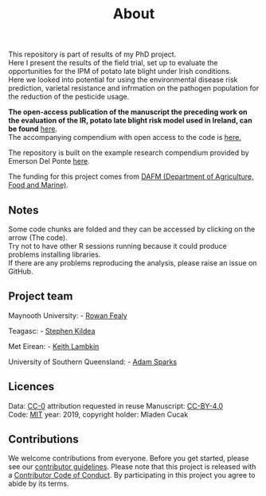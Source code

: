 % About

This repository is part of results of my PhD project.  
Here I present the results of the field trial, set up to evaluate the opportunities for the IPM of potato late blight under Irish conditions.  
Here we looked into potential for using the environmental disease risk prediction, varietal resistance and infrmation on the pathogen population for the reduction of the pesticide usage.

 
**The open-access publication of the manuscript the preceding work on the evaluation of the IR, potato late blight risk model used in Ireland, can be found** [here](https://www.mdpi.com/2073-4395/9/9/515).  
The accompanying compendium with open access to the code is [here.](https://mladencucak.github.io/AnalysisPLBIreland/)

  
  The repository is built on the example research compendium provided by Emerson Del Ponte [here](https://github.com/emdelponte/research-compendium-website).

The funding for this project comes from [DAFM (Department of Agriculture, Food and Marine)](https://www.agriculture.gov.ie). 

## Notes 

Some code chunks are folded and they can be accessed by clicking on the arrow (The code).  
Try not to have other R sessions running because it could produce problems installing libraries.  
If there are any problems reproducing the analysis, please raise an issue on GitHub.  

## Project team

Maynooth University:
- [Rowan Fealy](https://www.maynoothuniversity.ie/people/rowan-fealy)

Teagasc:
- [Stephen Kildea](https://www.teagasc.ie/contact/staff-directory/k/steven-kildea/)

Met Eirean:
- [Keith Lambkin](https://www.researchgate.net/profile/Keith_Lambkin)

University of Southern Queensland:
- [Adam Sparks](https://adamhsparks.netlify.com/)


<!-- ## Citation -->

<!-- Please cite this research compendium as: -->


<!-- > Cucak, M., Sparks, A., Fealy, R., Lambkin, K., and Kildea, S. 2019. Evaluation of the Irish Rules, a potato late blight forecasting used in Ireland.  -->

## Licences

Data: [CC-0](https://creativecommons.org/publicdomain/zero/1.0/) attribution requested in reuse
Manuscript: [CC-BY-4.0](https://creativecommons.org/licenses/by/4.0/)  
Code: [MIT](https://opensource.org/licenses/MIT) year: 2019, copyright holder: Mladen Cucak

## Contributions

We welcome contributions from everyone. Before you get started, please see our [contributor guidelines](CONTRIBUTING.html). Please note that this project is released with a [Contributor Code of Conduct](CONDUCT.html). By participating in this project you agree to abide by its terms.
